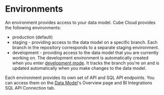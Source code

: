 # Environments

An environment provides access to your data model. Cube Cloud provides the following environments:
- production (default)
- staging - providing access to the data model on a specific branch.
  Each branch in the repository corresponds to a separate staging environment.
- development - providing access to the data model that you are currently working on.
  The development environment is automatically created when you enter [development mode][ref-dev-mode].
  It tracks the branch you're on and is updated automatically when you make changes to the data model.

Each environment provides its own set of API and SQL API endpoints.
You can access them on the [Data Model][ref-data-model]'s Overview page and <Btn>BI Integrations</Btn> SQL API Connection tab.

<Screenshot
  src="https://ucarecdn.com/7f83b085-50bc-458f-a257-20613f61f9e2/"
  alt="Data Model's Overview page"
/>
<Screenshot
  src="https://ucarecdn.com/07dbcca8-fca5-4d6c-be9e-1ccbcb4ecc3c/"
  alt="BI Integrations SQL API Connection tab"
/>

[ref-dev-mode]: /product/workspace/dev-mode
[ref-data-model]: /product/workspace/data-model
